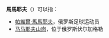 '''馬馬耶夫'''（{{lang-ru|Мамаев}}）可以指：
*[[帕維爾·馬馬耶夫|帕維爾·馬馬耶夫]]，俄罗斯足球运动员
*[[马马耶夫山岗|马马耶夫山岗]]，位于俄罗斯伏尔加格勒
{{disamb|cat=四字消歧义}}